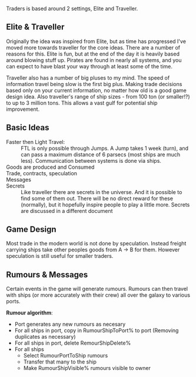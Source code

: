 Traders is based around 2 settings, Elite and Traveller.

== Elite & Traveller ==

Originally the idea was inspired from Elite, but as time has progressed I've
moved more towards traveller for the core ideas.  There are a number of
reasons for this.  Elite is fun, but at the end of the day it is heavily based
around blowing stuff up.  Pirates are found in nearly all systems, and you can
expect to have blast your way through at least some of the time.  

Traveller also has a number of big pluses to my mind.  The speed of
information travel being slow is the first big plus.  Making trade decisions
based only on your current information, no matter how old is a good game
design idea.  Also traveller's range of ship sizes - from 100 ton (or
smaller!?) to up to 3 million tons.  This allows a vast gulf for potential
ship improvement.

== Basic Ideas ==

; Faster then Light Travel:
: FTL is only possible through Jumps.  A Jump takes 1 week (turn), and can pass a maximum distance of 6 parsecs (most ships are much less). Communication between systems is done via ships.
; Goods are produced and Consumed
; Trade, contracts, speculation
; Messages
; Secrets
:Like traveller there are secrets in the universe.  And it is possible to find some of them out.  There will be no direct reward for these (normally), but it hopefully inspire people to play a little more. Secrets are discussed in a different document

== Game Design ==

Most trade in the modern world is not done by speculation.  Instead freight
carrying ships take other peoples goods from A -> B for them.  However speculation
is still useful for smaller traders.

== Rumours & Messages ==

Certain events in the game will generate rumours.  Rumours can then travel
with ships (or more accurately with their crew) all over the galaxy to various
ports. 

'''Rumour algorithm''':
* Port generates any new rumours as necesary
* For all ships in port, copy in RumourShipToPort% to port (Removing duplicates as necessary)
* For all ships in port, delete RemourShipDelete%
* For all ships
** Select RumourPortToShip rumours
** Transfer that many to the ship
** Make RumourShipVisible% rumours visible to owner